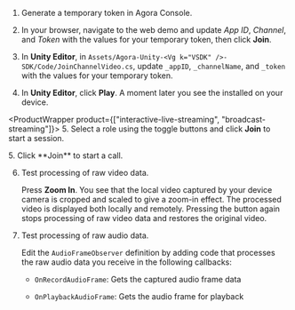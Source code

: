 <PlatformWrapper platform="unity">

1.  Generate a temporary token in Agora Console.

2. In your browser, navigate to the <Link target="_blank" to="{{Global.DEMO_BASIC_VIDEO_CALL_URL}}"><Vg k="COMPANY" /> web demo</Link> and update _App ID_, _Channel_, and _Token_ with the values for your temporary token, then click **Join**.

3. In **Unity Editor**, in `Assets/Agora-Unity-<Vg k="VSDK" />-SDK/Code/JoinChannelVideo.cs`, update `_appID`, `_channelName`, and `_token` with the values for your temporary token.

4.  In **Unity Editor**, click **Play**. A moment later you see the <Vpl k="CLIENT" /> installed on your device.

<ProductWrapper product={["interactive-live-streaming", "broadcast-streaming"]}>
5. Select a role using the toggle buttons and click **Join** to start a  session.
</ProductWrapper>

<ProductWrapper product="video-calling">
5. Click **Join** to start a call.
</ProductWrapper>

6.  Test processing of raw video data.

    Press **Zoom In**. You see that the local video captured by your device camera is cropped and scaled to give a zoom-in effect. The processed video is displayed both locally and remotely. Pressing the button again stops processing of raw video data and restores the original video.

7.  Test processing of raw audio data.

    Edit the `AudioFrameObserver` definition by adding code that processes the raw audio data you receive in the following callbacks:

    - `OnRecordAudioFrame`: Gets the captured audio frame data

    - `OnPlaybackAudioFrame`: Gets the audio frame for playback

</PlatformWrapper>
